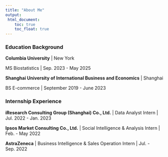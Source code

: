 ```yaml
---
title: "About Me"
output: 
 html_document:
    toc: true
    toc_float: true
---
```


### Education Background

**Columbia University** | New York

MS Biostatistics | Sep. 2023 - May 2025

**Shanghai University of International Business and Economics** | Shanghai

BS E-commerce | September 2019 - June 2023

### Internship Experience

**iResearch Consulting Group (Shanghai) Co., Ltd.** | Data Analyst Intern | Jul. 2022 - Jan. 2023

**Ipsos Market Consulting Co., Ltd.** | Social Intelligence & Analysis Intern | Feb. - May 2022

**AstraZeneca** | Business Intelligence & Sales Operation Intern | Jul. - Sep. 2022
